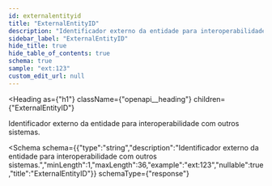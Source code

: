 ```yaml
---
id: externalentityid
title: "ExternalEntityID"
description: "Identificador externo da entidade para interoperabilidade com outros sistemas."
sidebar_label: "ExternalEntityID"
hide_title: true
hide_table_of_contents: true
schema: true
sample: "ext:123"
custom_edit_url: null
---
```


<!-- DO NOT EDIT THIS FILE DIRECTLY! -->
<!-- IT IS AUTOMATICALLY GENERATED FROM THE YAML FILES IN THE OAS FOLDER -->
<!-- These files are automatically generated by npm `run apidocs` scripts. -->
<!-- Any manual changes will be lost on the next automatic generation. -->
<!-- To modify the documentation or the OpenAPI specification, edit the appropriate source files in the `oas` folder. -->


<Heading
  as={"h1"}
  className={"openapi__heading"}
  children={"ExternalEntityID"}
>
</Heading>



Identificador externo da entidade para interoperabilidade com outros sistemas.

<Schema
  schema={{"type":"string","description":"Identificador externo da entidade para interoperabilidade com outros sistemas.","minLength":1,"maxLength":36,"example":"ext:123","nullable":true,"title":"ExternalEntityID"}}
  schemaType={"response"}
>
  
</Schema>
